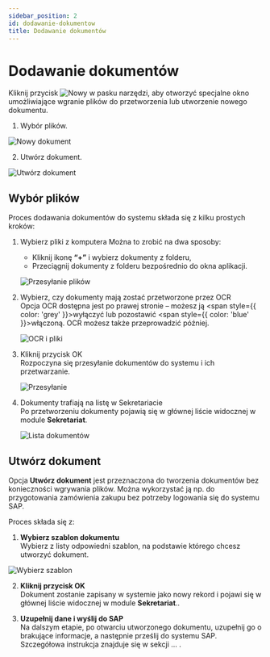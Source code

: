 ```yaml
---
sidebar_position: 2
id: dodawanie-dokumentow
title: Dodawanie dokumentów
---
```


# Dodawanie dokumentów

Kliknij przycisk ![Nowy](/img/nowy.png) w pasku narzędzi, aby otworzyć specjalne okno umożliwiające wgranie plików do przetworzenia lub utworzenie nowego dokumentu.

1. Wybór plików.

![Nowy dokument](/img/nowy_dokument.png)

2. Utwórz dokument.

![Utwórz dokument](/img/nowy_dokument2.png)

## Wybór plików

Proces dodawania dokumentów do systemu składa się z kilku prostych kroków:

1. Wybierz pliki z komputera 
   Można to zrobić na dwa sposoby:  
   - Kliknij ikonę **“+”** i wybierz dokumenty z folderu,  
   - Przeciągnij dokumenty z folderu bezpośrednio do okna aplikacji.

   ![Przesyłanie plików](/img/przesylanie_dok.png)

2. Wybierz, czy dokumenty mają zostać przetworzone przez OCR  
   Opcja OCR dostępna jest po prawej stronie – możesz ją <span style={{ color: 'grey' }}>wyłączyć</span> lub pozostawić <span style={{ color: 'blue' }}>włączoną</span>. OCR możesz także przeprowadzić później.

   ![OCR i pliki](/img/wybor_plikow_ocr.png)

3. Kliknij przycisk OK  
   Rozpoczyna się przesyłanie dokumentów do systemu i ich przetwarzanie.

   ![Przesyłanie](/img/ladowanie_dok.png)

4. Dokumenty trafiają na listę w Sekretariacie  
   Po przetworzeniu dokumenty pojawią się w głównej liście widocznej w module **Sekretariat**.

   ![Lista dokumentów](/img/sekretariat_lista.png)

## Utwórz dokument

Opcja **Utwórz dokument** jest przeznaczona do tworzenia dokumentów bez konieczności wgrywania plików. Można wykorzystać ją np. do przygotowania zamówienia zakupu bez potrzeby logowania się do systemu SAP.

Proces składa się z:

1. **Wybierz szablon dokumentu**  
   Wybierz z listy odpowiedni szablon, na podstawie którego chcesz utworzyć dokument.

 ![Wybierz szablon](/img/utworz_dok.png)

2. **Kliknij przycisk OK**  
   Dokument zostanie zapisany w systemie jako nowy rekord i pojawi się w głównej liście widocznej w module **Sekretariat**..

3. **Uzupełnij dane i wyślij do SAP**  
Na dalszym etapie, po otwarciu utworzonego dokumentu, uzupełnij go o brakujące informacje, a następnie prześlij do systemu SAP. Szczegółowa instrukcja znajduje się w sekcji ... .

